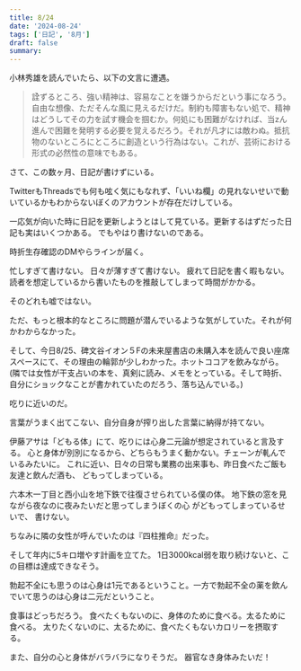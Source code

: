 ```yaml
---
title: 8/24
date: '2024-08-24'
tags: ['日記', '8月']
draft: false
summary: 
---
```

小林秀雄を読んでいたら、以下の文言に遭遇。
> 詮ずるところ、強い精神は、容易なことを嫌うからだという事になろう。自由な想像、ただそんな風に見えるだけだ。制約も障害もない処で、精神はどうしてその力を試す機会を掴むか。何処にも困難がなければ、当zん進んで困難を発明する必要を覚えるだろう。それが凡才には敵わぬ。抵抗物のないところにところに創造という行為はない。これが、芸術における形式の必然性の意味でもある。

さて、この数ヶ月、日記が書けずにいる。

TwitterもThreadsでも何も呟く気にもなれず、「いいね欄」の見れないせいで動いているかもわからないぼくのアカウントが存在だけしている。

一応気が向いた時に日記を更新しようとはして見ている。更新するはずだった日記も実はいくつかある。
でもやはり書けないのである。

時折生存確認のDMやらラインが届く。

忙しすぎて書けない。
日々が薄すぎて書けない。
疲れて日記を書く暇もない。
読者を想定しているから書いたものを推敲してしまって時間がかかる。

そのどれも嘘ではない。

ただ、もっと根本的なところに問題が潜んでいるような気がしていた。それが何かわからなかった。

そして、今日8/25、碑文谷イオン５Fの未来屋書店の未購入本を読んで良い座席スペースにて、その理由の輪郭が少しわかった。ホットココアを飲みながら。
(隣では女性が干支占いの本を、真剣に読み、メモをとっている。そして時折、自分にショックなことが書かれていたのだろう、落ち込んでいる。)

吃りに近いのだ。

言葉がうまく出てこない、自分自身が搾り出した言葉に納得が持てない。

伊藤アサは「どもる体」にて、吃りには心身二元論が想定されていると言及する。
心と身体が別別になるから、どちらもうまく動かない。チェーンが軋んでいるみたいに。
これに近い、日々の日常も業務の出来事も、昨日食べたご飯も友達と飲んだ酒も、
どもってしまっている。

六本木一丁目と西小山を地下鉄で往復させられている僕の体。
地下鉄の窓を見ながら夜なのに夜みたいだと思ってしまうぼくの心
がどもってしまっているせいで、
書けない。

ちなみに隣の女性が呼んでいたのは『四柱推命』だった。

そして年内に5キロ増やす計画を立てた。
1日3000kcal弱を取り続けないと、この目標は達成できなそう。

勃起不全にも思うのは心身は1元であるということ。一方で勃起不全の薬を飲んでいて思うのは心身は二元だということ。

食事はどっちだろう。
食べたくもないのに、身体のために食べる。太るために食べる。
太りたくないのに、太るために、食べたくもないカロリーを摂取する。

また、自分の心と身体がバラバラになりそうだ。
器官なき身体みたいだ！